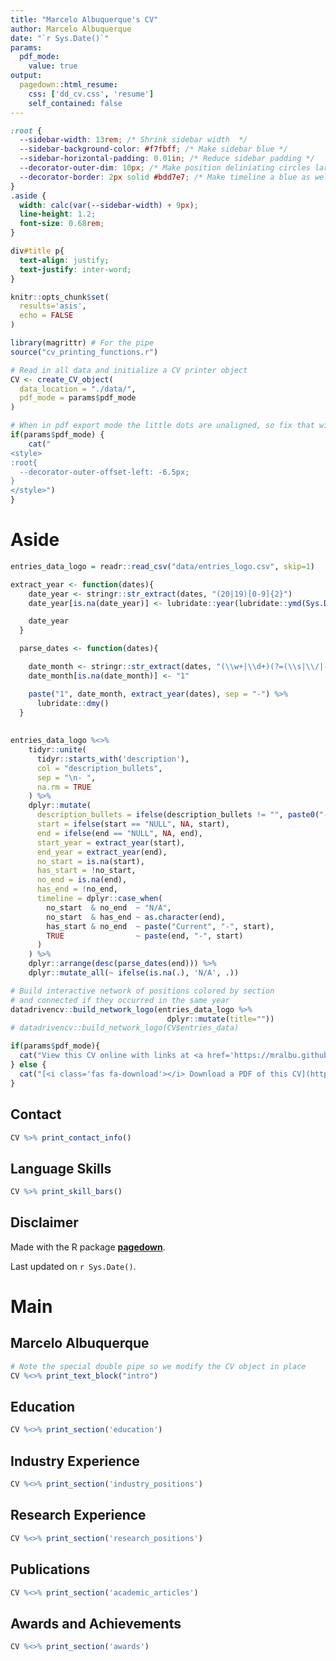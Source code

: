 ---
title: "Marcelo Albuquerque's CV"
author: Marcelo Albuquerque
date: "`r Sys.Date()`"
params:
  pdf_mode:
    value: true
output:
  pagedown::html_resume:
    css: ['dd_cv.css', 'resume']
    self_contained: false
---

```{css, echo=FALSE}
:root {
  --sidebar-width: 13rem; /* Shrink sidebar width  */
  --sidebar-background-color: #f7fbff; /* Make sidebar blue */
  --sidebar-horizontal-padding: 0.01in; /* Reduce sidebar padding */
  --decorator-outer-dim: 10px; /* Make position deliniating circles larger */
  --decorator-border: 2px solid #bdd7e7; /* Make timeline a blue as well*/
}
.aside {
  width: calc(var(--sidebar-width) + 9px);
  line-height: 1.2;
  font-size: 0.68rem;
}

div#title p{
  text-align: justify;
  text-justify: inter-word;
}

```

```{r, include=FALSE}
knitr::opts_chunk$set(
  results='asis', 
  echo = FALSE
)

library(magrittr) # For the pipe
source("cv_printing_functions.r")

# Read in all data and initialize a CV printer object
CV <- create_CV_object(
  data_location = "./data/",  
  pdf_mode = params$pdf_mode
)

```

```{r}
# When in pdf export mode the little dots are unaligned, so fix that with some conditional CSS.
if(params$pdf_mode) {
    cat("
<style>
:root{
  --decorator-outer-offset-left: -6.5px;
}
</style>")
}
```

Aside
================================================================================

```{r echo=FALSE, message=FALSE}

entries_data_logo = readr::read_csv("data/entries_logo.csv", skip=1)

extract_year <- function(dates){
    date_year <- stringr::str_extract(dates, "(20|19)[0-9]{2}")
    date_year[is.na(date_year)] <- lubridate::year(lubridate::ymd(Sys.Date())) + 10

    date_year
  }

  parse_dates <- function(dates){

    date_month <- stringr::str_extract(dates, "(\\w+|\\d+)(?=(\\s|\\/|-)(20|19)[0-9]{2})")
    date_month[is.na(date_month)] <- "1"

    paste("1", date_month, extract_year(dates), sep = "-") %>%
      lubridate::dmy()
  }
  
    
entries_data_logo %<>%
    tidyr::unite(
      tidyr::starts_with('description'),
      col = "description_bullets",
      sep = "\n- ",
      na.rm = TRUE
    ) %>%
    dplyr::mutate(
      description_bullets = ifelse(description_bullets != "", paste0("- ", description_bullets), ""),
      start = ifelse(start == "NULL", NA, start),
      end = ifelse(end == "NULL", NA, end),
      start_year = extract_year(start),
      end_year = extract_year(end),
      no_start = is.na(start),
      has_start = !no_start,
      no_end = is.na(end),
      has_end = !no_end,
      timeline = dplyr::case_when(
        no_start  & no_end  ~ "N/A",
        no_start  & has_end ~ as.character(end),
        has_start & no_end  ~ paste("Current", "-", start),
        TRUE                ~ paste(end, "-", start)
      )
    ) %>%
    dplyr::arrange(desc(parse_dates(end))) %>%
    dplyr::mutate_all(~ ifelse(is.na(.), 'N/A', .))

# Build interactive network of positions colored by section
# and connected if they occurred in the same year
datadrivencv::build_network_logo(entries_data_logo %>% 
                                   dplyr::mutate(title=""))
# datadrivencv::build_network_logo(CV$entries_data)
```


```{r}
if(params$pdf_mode){
  cat("View this CV online with links at <a href='https://mralbu.github.io/cv'><div style='padding-left: 35px'>mralbu.github.io/cv</div></a>")
} else {
  cat("[<i class='fas fa-download'></i> Download a PDF of this CV](https://mralbu.github.io/cv/mralbu_cv.pdf)")
}
```

Contact {#contact}
--------------------------------------------------------------------------------

```{r}
CV %>% print_contact_info()
```


Language Skills {#skills}
--------------------------------------------------------------------------------

```{r}
CV %>% print_skill_bars()
```



Disclaimer {#disclaimer}
--------------------------------------------------------------------------------

Made with the R package [**pagedown**](https://github.com/rstudio/pagedown). 

Last updated on `r Sys.Date()`.

Main
================================================================================

Marcelo Albuquerque {#title}
--------------------------------------------------------------------------------

```{r}
# Note the special double pipe so we modify the CV object in place
CV %<>% print_text_block("intro") 
```



Education {data-icon=graduation-cap data-concise=true}
--------------------------------------------------------------------------------

```{r}
CV %<>% print_section('education')
```

Industry Experience {data-icon=suitcase}
--------------------------------------------------------------------------------

<!-- ::: aside -->
<!-- ```{r} -->
<!-- CV %<>% print_text_block('industy_experience_aside') -->
<!-- ``` -->
<!-- ::: -->

```{r}
CV %<>% print_section('industry_positions')
```


Research Experience {data-icon=laptop}
--------------------------------------------------------------------------------

```{r}
CV %<>% print_section('research_positions')
```


Publications {data-icon=book}
--------------------------------------------------------------------------------

```{r}
CV %<>% print_section('academic_articles')
```


Awards and Achievements {data-icon=trophy}
--------------------------------------------------------------------------------

```{r}
CV %<>% print_section('awards')
```



